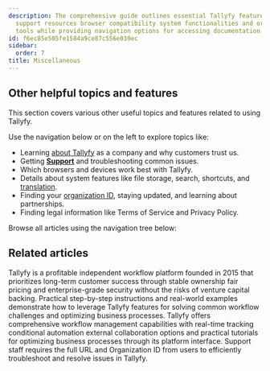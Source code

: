```yaml
---
description: The comprehensive guide outlines essential Tallyfy features including
  support resources browser compatibility system functionalities and organizational
  tools while providing navigation options for accessing documentation and legal information.
id: f6ec85e505fe1584a9ce87c556e039ec
sidebar:
  order: 7
title: Miscellaneous
---
```


## Other helpful topics and features

This section covers various other useful topics and features related to using Tallyfy.

Use the navigation below or on the left to explore topics like:

- Learning [about Tallyfy](/products/pro/miscellaneous/about-tallyfy/) as a company and why customers trust us.
- Getting **[Support](/products/pro/miscellaneous/support/)** and troubleshooting common issues.
- Which browsers and devices work best with Tallyfy.
- Details about system features like file storage, search, shortcuts, and [translation](/products/pro/miscellaneous/how-can-i-translate-content-in-tallyfy/).
- Finding your [organization ID](/products/pro/miscellaneous/how-to-find-your-tallyfy-ids/), staying updated, and learning about partnerships.
- Finding legal information like Terms of Service and Privacy Policy.

Browse all articles using the navigation tree below:


<PageTree />


## Related articles
<CardGrid>
<LinkTitleCard header="<b>Miscellaneous > About Tallyfy</b>" href="/products/pro/miscellaneous/about-tallyfy/" > Tallyfy is a profitable independent workflow platform founded in 2015 that prioritizes long-term customer success through stable ownership fair pricing and enterprise-grade security without the risks of venture capital backing. </LinkTitleCard>
<LinkTitleCard header="<b>Tutorials > How-to guides</b>" href="/products/pro/tutorials/how-to/" > Practical step-by-step instructions and real-world examples demonstrate how to leverage Tallyfy features for solving common workflow challenges and optimizing business processes. </LinkTitleCard>
<LinkTitleCard header="<b>Tutorials > Key features</b>" href="/products/pro/tutorials/features/" > Tallyfy offers comprehensive workflow management capabilities with real-time tracking conditional automation external collaboration options and practical tutorials for optimizing business processes through its platform interface. </LinkTitleCard>
<LinkTitleCard header="<b>Support > Provide necessary info to Tallyfy's support team</b>" href="/products/pro/miscellaneous/support/how-to-provide-necessary-info-to-tallyfy-support/" > Support staff requires the full URL and Organization ID from users to efficiently troubleshoot and resolve issues in Tallyfy. </LinkTitleCard>
</CardGrid>